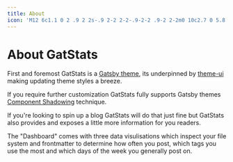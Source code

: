 ```yaml
---
title: About
icon: 'M12 6c1.1 0 2 .9 2 2s-.9 2-2 2-2-.9-2-2 .9-2 2-2m0 10c2.7 0 5.8 1.29 6 2H6c.23-.72 3.31-2 6-2m0-12C9.79 4 8 5.79 8 8s1.79 4 4 4 4-1.79 4-4-1.79-4-4-4zm0 10c-2.67 0-8 1.34-8 4v2h16v-2c0-2.66-5.33-4-8-4z'
---
```


# About GatStats

First and foremost GatStats is a [Gatsby theme](https://www.gatsbyjs.org/docs/themes/what-are-gatsby-themes/), its underpinned by [theme-ui](https://theme-ui.com/) making updating theme styles a breeze.

If you require further customization GatStats fully supports Gatsby themes [Component Shadowing](https://www.gatsbyjs.org/blog/2019-04-29-component-shadowing/) technique.

If you're looking to spin up a blog GatStats will do that just fine but GatStats also provides and exposes a little more information for you readers.

The "Dashboard" comes with three data visulisations which inspect your file system and frontmatter to determine how often you post, which tags you use the most and which days of the week you generally post on.
